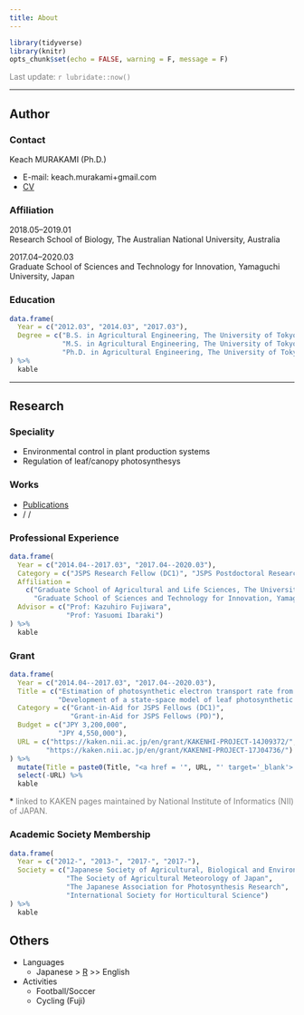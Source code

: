 ```yaml
---
title: About
---
```


<link rel="stylesheet" href="https://cdn.rawgit.com/jpswalsh/academicons/master/css/academicons.min.css">

```r
library(tidyverse)
library(knitr)
opts_chunk$set(echo = FALSE, warning = F, message = F)
```

<FONT color="grey">Last update: `r lubridate::now()`  </FONT><br>

---

## Author

### Contact 

Keach MURAKAMI (Ph.D.)  

- E-mail: keach.murakami+gmail.com
- [CV](https://www.dropbox.com/sh/iifrhaxt3rauv0m/AACqpUHhxcXPIaoColJHmKLaa?preview=CV.pdf)

### Affiliation

2018.05--2019.01  
Research School of Biology, The Australian National University, Australia

2017.04--2020.03  
Graduate School of Sciences and Technology for Innovation, Yamaguchi University, Japan

### Education

```r
data.frame(
  Year = c("2012.03", "2014.03", "2017.03"),
  Degree = c("B.S. in Agricultural Engineering, The University of Tokyo",
             "M.S. in Agricultural Engineering, The University of Tokyo",
             "Ph.D. in Agricultural Engineering, The University of Tokyo")
) %>%
  kable
```

---

## Research

### Speciality

- Environmental control in plant production systems
- Regulation of leaf/canopy photosynthesys

### Works

- [Publications](https://keachmurakami.github.io/publications/)
- [<i class="ai ai-google-scholar ai-2x"></i>](https://scholar.google.co.jp/citations?user=IgtMr-oAAAAJ&hl=en) / [<i class="ai ai-orcid ai-2x"></i>](https://orcid.org/0000-0001-8150-9535) / [<i class="ai ai-researchgate ai-2x"></i>](https://www.researchgate.net/profile/Keach_Murakami) 

### Professional Experience

```r
data.frame(
  Year = c("2014.04--2017.03", "2017.04--2020.03"),
  Category = c("JSPS Research Fellow (DC1)", "JSPS Postdoctoral Research Fellow (PD)"),
  Affiliation =
    c("Graduate School of Agricultural and Life Sciences, The University of Tokyo, Japan",
      "Graduate School of Sciences and Technology for Innovation, Yamaguchi University, Japan"),
  Advisor = c("Prof: Kazuhiro Fujiwara",
              "Prof: Yasuomi Ibaraki")
) %>%
  kable
```

### Grant

```r
data.frame(
  Year = c("2014.04--2017.03", "2017.04--2020.03"),
  Title = c("Estimation of photosynthetic electron transport rate from light spectrum based on photochemical reactions at photosystems",
            "Development of a state-space model of leaf photosynthetic characteristics for prediction and regulation of whole-plant photosynthesis"),
  Category = c("Grant-in-Aid for JSPS Fellows (DC1)",
               "Grant-in-Aid for JSPS Fellows (PD)"),
  Budget = c("JPY 3,200,000", 
            "JPY 4,550,000"),
  URL = c("https://kaken.nii.ac.jp/en/grant/KAKENHI-PROJECT-14J09372/",
         "https://kaken.nii.ac.jp/en/grant/KAKENHI-PROJECT-17J04736/")
) %>%
  mutate(Title = paste0(Title, "<a href = '", URL, "' target='_blank'> (link)</a>")) %>%
  select(-URL) %>%
  kable
```

\* <FONT color="grey">linked to KAKEN pages maintained by National Institute of Informatics (NII) of JAPAN.</FONT>

### Academic Society Membership

```r
data.frame(
  Year = c("2012-", "2013-", "2017-", "2017-"),
  Society = c("Japanese Society of Agricultural, Biological and Environmental Engineers and Scientists",
              "The Society of Agricultural Meteorology of Japan",
              "The Japanese Association for Photosynthesis Research",
              "International Society for Horticultural Science")
) %>%
  kable
```

## Others

- Languages
    - Japanese > [R](https://www.r-project.org/) >> English
- Activities
    - Football/Soccer
    - Cycling (Fuji)